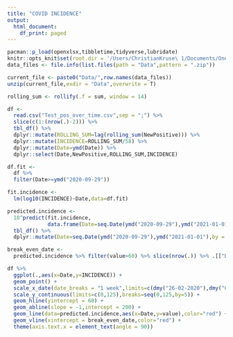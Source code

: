 ```yaml
---
title: "COVID INCIDENCE"
output:
  html_document:
    df_print: paged
---
```


```r
pacman::p_load(openxlsx,tibbletime,tidyverse,lubridate)
knitr::opts_knit$set(root.dir = '/Users/ChristianKruse\ 1/Documents/OneDrivePrivat/OneDrive/COVID_INCIDENCE')
data_files <- file.info(list.files(path = "Data",pattern = ".zip"))
```

```r
current_file <- paste0("Data/",row.names(data_files))
unzip(current_file,exdir = "Data",overwrite = T)
```

```r
rolling_sum <- rollify(.f = sum, window = 14)
```


```r

df <- 
  read.csv("Test_pos_over_time.csv",sep = ";") %>%
  slice(c(1:(nrow(.)-2))) %>% 
  tbl_df() %>%
  dplyr::mutate(ROLLING_SUM=lag(rolling_sum(NewPositive))) %>%
  dplyr::mutate(INCIDENCE=ROLLING_SUM/58) %>%
  dplyr::mutate(Date=ymd(Date)) %>%
  dplyr::select(Date,NewPositive,ROLLING_SUM,INCIDENCE)

df.fit <- 
  df %>%
  filter(Date>=ymd("2020-09-29"))

fit.incidence <- 
  lm(log10(INCIDENCE)~Date,data=df.fit)

predicted.incidence <- 
  10^predict(fit.incidence,
             data.frame(Date=seq.Date(ymd("2020-09-29"),ymd("2021-01-01"),by = "1 day"))) %>%
  tbl_df() %>%
  dplyr::mutate(Date=seq.Date(ymd("2020-09-29"),ymd("2021-01-01"),by = "1 day"))

break_even_date <- 
  predicted.incidence %>% filter(value>60) %>% slice(nrow(.)) %>% .[["Date"]]

```

```r

df %>%
  ggplot(.,aes(x=Date,y=INCIDENCE)) +
  geom_point() +
  scale_x_date(date_breaks = "1 week",limits=c(dmy("26-02-2020"),dmy("01-01-2021")),date_labels = "%d-%m") +
  scale_y_continuous(limits=c(0,125),breaks=seq(0,125,by=5)) +
  geom_hline(yintercept = 60) +
  geom_abline(slope = -1,intercept = 200) +
  geom_line(data=predicted.incidence,aes(x=Date,y=value),color="red") +
  geom_vline(xintercept = break_even_date,color="red") +
  theme(axis.text.x = element_text(angle = 90))

```










